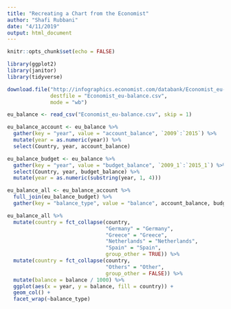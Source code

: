 ```yaml
---
title: "Recreating a Chart from the Economist"
author: "Shafi Rubbani"
date: "4/11/2019"
output: html_document
---
```


```r
knitr::opts_chunk$set(echo = FALSE)

library(ggplot2)
library(janitor)
library(tidyverse)
```

```r
download.file("http://infographics.economist.com/databank/Economist_eu-balance.csv",
              destfile = "Economist_eu-balance.csv",
              mode = "wb")

eu_balance <- read_csv("Economist_eu-balance.csv", skip = 1) 

eu_balance_account <- eu_balance %>% 
  gather(key = "year", value = "account_balance", `2009`:`2015`) %>% 
  mutate(year = as.numeric(year)) %>% 
  select(Country, year, account_balance)

eu_balance_budget <- eu_balance %>% 
  gather(key = "year", value = "budget_balance", `2009_1`:`2015_1`) %>% 
  select(Country, year, budget_balance) %>% 
  mutate(year = as.numeric(substring(year, 1, 4)))

eu_balance_all <- eu_balance_account %>% 
  full_join(eu_balance_budget) %>% 
  gather(key = "balance_type", value = "balance", account_balance, budget_balance) %>%   clean_names()
```

```r
eu_balance_all %>% 
  mutate(country = fct_collapse(country,
                                "Germany" = "Germany",
                                "Greece" = "Greece",
                                "Netherlands" = "Netherlands",
                                "Spain" = "Spain",
                                group_other = TRUE)) %>% 
  mutate(country = fct_collapse(country,
                                "Others" = "Other",
                                group_other = FALSE)) %>% 
  mutate(balance = balance / 1000) %>% 
  ggplot(aes(x = year, y = balance, fill = country)) +
  geom_col() +
  facet_wrap(~balance_type)

```



